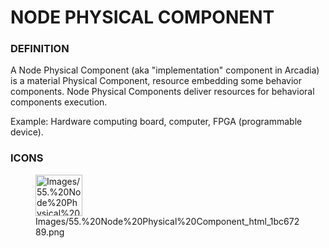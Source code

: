             
= NODE PHYSICAL COMPONENT =
 
=== DEFINITION ===
 
A Node Physical Component (aka &quot;implementation&quot; component in Arcadia) is a material Physical Component, resource embedding some behavior components. Node Physical Components deliver resources for behavioral components execution.

 
Example: Hardware computing board, computer, FPGA (programmable device).

 
=== ICONS ===
 
[[Image:Images/55.%20Node%20Physical%20Component_html_1bc67289.png|75x66px]]

   